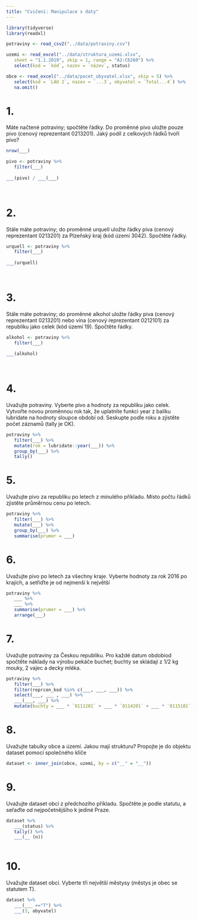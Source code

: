 ```yaml
---
title: "Cvičení: Manipulace s daty"
---
```


```r

library(tidyverse)
library(readxl)

potraviny <- read_csv2("../data/potraviny.csv")

uzemi <- read_excel("../data/struktura_uzemi.xlsx", 
   sheet = "1.1.2019", skip = 1, range = "A2:C6260") %>% 
   select(kod = `kód`, nazev = `název`, status)

obce <- read_excel("../data/pocet_obyvatel.xlsx", skip = 5) %>% 
   select(kod = `LAU 2`, nazev = `...3`, obyvatel = `Total...4`) %>% 
   na.omit()
```

   
# 1. 
Máte načtené potraviny; spočtěte řádky. Do proměnné pivo uložte pouze pivo (cenový reprezentant 0213201). Jaký podíl z celkových řádků tvoří pivo?

```r

nrow(___)

pivo <- potraviny %>% 
   filter(___)
   
___(pivo) / ___(___)
   
   
```

# 2. 
Stále máte potraviny; do proměnné urquell uložte řádky piva (cenový reprezentant 0213201) za Plzeňský kraj (kód území 3042). Spočtěte řádky.

```r


urquell <- potraviny %>% 
   filter(___)
   
___(urquell)
   
   
```

# 3. 
Stále máte potraviny; do proměnné alkohol uložte řádky piva (cenový reprezentant 0213201) nebo vína (cenový reprezentant 0212101) za republiku jako celek (kód území 19). Spočtěte řádky.

```r


alkohol <- potraviny %>% 
   filter(___)
   
___(alkohol)
   
   
```

# 4. 
Uvažujte potraviny. Vyberte pivo a hodnoty za republiku jako celek. Vytvořte novou proměnnou rok tak, že uplatníte funkci year z balíku lubridate na hodnoty sloupce období od.
Seskupte podle roku a zjistěte počet záznamů (tally je OK).

```r


potraviny %>% 
   filter(___) %>% 
   mutate(rok = lubridate::year(___)) %>% 
   group_by(___) %>% 
   tally()

```

# 5. 
Uvažujte pivo za republiku po letech z minulého příkladu. Místo počtu řádků zjistěte průměrnou cenu po letech.

```r


potraviny %>% 
   filter(___) %>% 
   mutate(___) %>% 
   group_by(___) %>% 
   summarise(prumer = ___)

```

# 6. 
Uvažujte pivo po letech za všechny kraje. Vyberte hodnoty za rok 2016 po krajích, a setřiďte je od nejmenší k největší

```r


potraviny %>% 
   ___ %>% 
   ___ %>% 
   summarise(prumer = ___) %>% 
   arrange(___)

```

# 7.
Uvažujte potraviny za Českou republiku. Pro každé datum obdobiod spočtěte náklady na výrobu pekáče buchet; buchty se skládají z 1/2 kg mouky, 2 vajec a decky mléka.

```r

potraviny %>% 
   filter(___) %>% 
   filter(reprcen_kod %in% c(___, ___, ___)) %>% 
   select(___, ___ , ___) %>% 
   ___(___, ___) %>% 
   mutate(buchty = ___ * `0111201` + ___ * `0114201` + ___ * `0115101`)


```

# 8.
Uvažujte tabulky obce a území. Jakou mají strukturu?
Propojte je do objektu dataset pomocí společného klíče

```r

dataset <- inner_join(obce, uzemi, by = c("__" = "__"))

```

# 9.
Uvažujte dataset obcí z předchozího příkladu. Spočtěte je podle statutu, a seřaďte od nejpočetnějšího k jediné Praze.

```r

dataset %>% 
   ___(status) %>% 
   tally() %>% 
   ___(__ (n))
   

```

# 10.
Uvažujte dataset obcí. Vyberte tři největší městysy (městys je obec se statutem T).

```r

dataset %>% 
   ___(___ =="T") %>% 
   ___(3, obyvatel)

```
